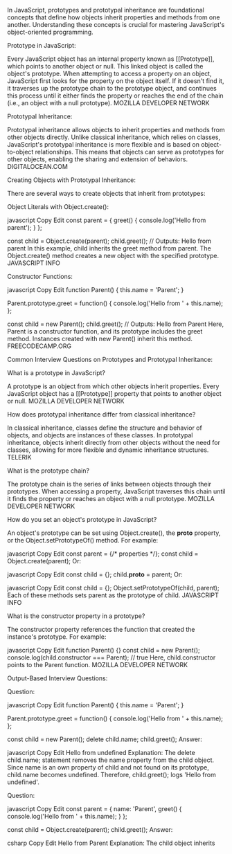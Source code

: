 In JavaScript, prototypes and prototypal inheritance are foundational concepts that define how objects inherit properties and methods from one another. Understanding these concepts is crucial for mastering JavaScript's object-oriented programming.

Prototype in JavaScript:

Every JavaScript object has an internal property known as [[Prototype]], which points to another object or null. This linked object is called the object's prototype. When attempting to access a property on an object, JavaScript first looks for the property on the object itself. If it doesn't find it, it traverses up the prototype chain to the prototype object, and continues this process until it either finds the property or reaches the end of the chain (i.e., an object with a null prototype).
MOZILLA DEVELOPER NETWORK

Prototypal Inheritance:

Prototypal inheritance allows objects to inherit properties and methods from other objects directly. Unlike classical inheritance, which relies on classes, JavaScript's prototypal inheritance is more flexible and is based on object-to-object relationships. This means that objects can serve as prototypes for other objects, enabling the sharing and extension of behaviors.
DIGITALOCEAN.COM

Creating Objects with Prototypal Inheritance:

There are several ways to create objects that inherit from prototypes:

Object Literals with Object.create():

javascript
Copy
Edit
const parent = {
greet() {
console.log('Hello from parent');
}
};

const child = Object.create(parent);
child.greet(); // Outputs: Hello from parent
In this example, child inherits the greet method from parent. The Object.create() method creates a new object with the specified prototype.
JAVASCRIPT INFO

Constructor Functions:

javascript
Copy
Edit
function Parent() {
this.name = 'Parent';
}

Parent.prototype.greet = function() {
console.log('Hello from ' + this.name);
};

const child = new Parent();
child.greet(); // Outputs: Hello from Parent
Here, Parent is a constructor function, and its prototype includes the greet method. Instances created with new Parent() inherit this method.
FREECODECAMP.ORG

Common Interview Questions on Prototypes and Prototypal Inheritance:

What is a prototype in JavaScript?

A prototype is an object from which other objects inherit properties. Every JavaScript object has a [[Prototype]] property that points to another object or null.
MOZILLA DEVELOPER NETWORK

How does prototypal inheritance differ from classical inheritance?

In classical inheritance, classes define the structure and behavior of objects, and objects are instances of these classes. In prototypal inheritance, objects inherit directly from other objects without the need for classes, allowing for more flexible and dynamic inheritance structures.
TELERIK

What is the prototype chain?

The prototype chain is the series of links between objects through their prototypes. When accessing a property, JavaScript traverses this chain until it finds the property or reaches an object with a null prototype.
MOZILLA DEVELOPER NETWORK

How do you set an object's prototype in JavaScript?

An object's prototype can be set using Object.create(), the **proto** property, or the Object.setPrototypeOf() method. For example:

javascript
Copy
Edit
const parent = {/* properties */};
const child = Object.create(parent);
Or:

javascript
Copy
Edit
const child = {};
child.**proto** = parent;
Or:

javascript
Copy
Edit
const child = {};
Object.setPrototypeOf(child, parent);
Each of these methods sets parent as the prototype of child.
JAVASCRIPT INFO

What is the constructor property in a prototype?

The constructor property references the function that created the instance's prototype. For example:

javascript
Copy
Edit
function Parent() {}
const child = new Parent();
console.log(child.constructor === Parent); // true
Here, child.constructor points to the Parent function.
MOZILLA DEVELOPER NETWORK

Output-Based Interview Questions:

Question:

javascript
Copy
Edit
function Parent() {
this.name = 'Parent';
}

Parent.prototype.greet = function() {
console.log('Hello from ' + this.name);
};

const child = new Parent();
delete child.name;
child.greet();
Answer:

javascript
Copy
Edit
Hello from undefined
Explanation: The delete child.name; statement removes the name property from the child object. Since name is an own property of child and not found on its prototype, child.name becomes undefined. Therefore, child.greet(); logs 'Hello from undefined'.

Question:

javascript
Copy
Edit
const parent = {
name: 'Parent',
greet() {
console.log('Hello from ' + this.name);
}
};

const child = Object.create(parent);
child.greet();
Answer:

csharp
Copy
Edit
Hello from Parent
Explanation: The child object inherits
